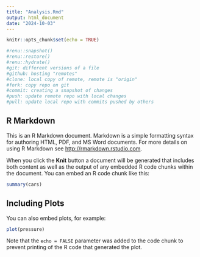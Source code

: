 ```yaml
---
title: "Analysis.Rmd"
output: html_document
date: "2024-10-03"
---
```


```r
knitr::opts_chunk$set(echo = TRUE)
```


```r
#renu::snapshot()
#renu::restore()
#renu::hydrate()
#git: different versions of a file
#github: hosting "remotes"
#clone: local copy of remote, remote is "origin"
#fork: copy repo on git 
#commit: creating a snapshot of changes 
#push: update remote repo with local changes 
#pull: update local repo with commits pushed by others 
```

## R Markdown

This is an R Markdown document. Markdown is a simple formatting syntax for authoring HTML, PDF, and MS Word documents. For more details on using R Markdown see <http://rmarkdown.rstudio.com>.

When you click the **Knit** button a document will be generated that includes both content as well as the output of any embedded R code chunks within the document. You can embed an R code chunk like this:

```r
summary(cars)
```

## Including Plots

You can also embed plots, for example:

```r
plot(pressure)
```

Note that the `echo = FALSE` parameter was added to the code chunk to prevent printing of the R code that generated the plot.
